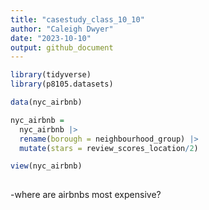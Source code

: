 ```yaml
---
title: "casestudy_class_10_10"
author: "Caleigh Dwyer"
date: "2023-10-10"
output: github_document
---
```



```r
library(tidyverse)
library(p8105.datasets)

data(nyc_airbnb)

nyc_airbnb =
  nyc_airbnb |> 
  rename(borough = neighbourhood_group) |> 
  mutate(stars = review_scores_location/2)

view(nyc_airbnb)
  
```


-where are airbnbs most expensive?
